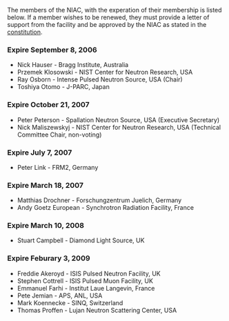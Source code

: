The members of the NIAC, with the experation of their membership is listed below. If a member wishes to be renewed, they must provide a letter of support from the facility and be approved by the NIAC as stated in the [[NIAC|constitution]].

===Expire September 8, 2006===
*Nick Hauser - Bragg Institute, Australia
*Przemek Klosowski - NIST Center for Neutron Research, USA
*Ray Osborn - Intense Pulsed Neutron Source, USA (Chair)
*Toshiya Otomo - J-PARC, Japan

===Expire October 21, 2007===
*Peter Peterson - Spallation Neutron Source, USA (Executive Secretary)
*Nick Maliszewskyj - NIST Center for Neutron Research, USA (Technical Committee Chair, non-voting)

===Expire July 7, 2007===
*Peter Link - FRM2, Germany

===Expire March 18, 2007===
*Matthias Drochner - Forschungzentrum Juelich, Germany
*Andy Goetz European - Synchrotron Radiation Facility, France

===Expire March 10, 2008===
*Stuart Campbell - Diamond Light Source, UK

===Expire Feburary 3, 2009===
*Freddie Akeroyd - ISIS Pulsed Neutron Facility, UK
*Stephen Cottrell - ISIS Pulsed Muon Facility, UK
*Emmanuel Farhi - Institut Laue Langevin, France
*Pete Jemian - APS, ANL, USA
*Mark Koennecke - SINQ, Switzerland
*Thomas Proffen - Lujan Neutron Scattering Center, USA